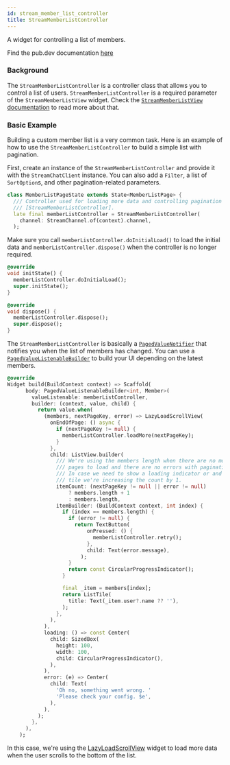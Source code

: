```yaml
---
id: stream_member_list_controller
title: StreamMemberListController
---
```


A widget for controlling a list of members.

Find the pub.dev documentation [here](https://pub.dev/documentation/stream_chat_flutter_core/latest/stream_chat_flutter_core/StreamMemberListController-class.html)

### Background

The `StreamMemberListController` is a controller class that allows you to control a list of users.
`StreamMemberListController` is a required parameter of the `StreamMemberListView` widget.
Check the [`StreamMemberListView` documentation](../03-stream_chat_flutter/stream_member_list_view.mdx) to read more about that.

### Basic Example

Building a custom member list is a very common task. Here is an example of how to use the `StreamMemberListController` to build a simple list with pagination.

First, create an instance of the `StreamMemberListController` and provide it with the `StreamChatClient` instance.
You can also add a `Filter`, a list of `SortOption`s, and other pagination-related parameters.

```dart
class MemberListPageState extends State<MemberListPage> {
  /// Controller used for loading more data and controlling pagination in
  /// [StreamMemberListController].
  late final memberListController = StreamMemberListController(
    channel: StreamChannel.of(context).channel,
  );
```

Make sure you call `memberListController.doInitialLoad()` to load the initial data and `memberListController.dispose()` when the controller is no longer required.

```dart
@override
void initState() {
  memberListController.doInitialLoad();
  super.initState();
}

@override
void dispose() {
  memberListController.dispose();
  super.dispose();
}
```

The `StreamMemberListController` is basically a [`PagedValueNotifier`](./paged_value_listenable_builder.mdx) that notifies you when the list of members has changed.
You can use a [`PagedValueListenableBuilder`](./paged_value_listenable_builder.mdx) to build your UI depending on the latest members.

```dart
@override
Widget build(BuildContext context) => Scaffold(
      body: PagedValueListenableBuilder<int, Member>(
        valueListenable: memberListController,
        builder: (context, value, child) {
          return value.when(
            (members, nextPageKey, error) => LazyLoadScrollView(
              onEndOfPage: () async {
                if (nextPageKey != null) {
                  memberListController.loadMore(nextPageKey);
                }
              },
              child: ListView.builder(
                /// We're using the members length when there are no more
                /// pages to load and there are no errors with pagination.
                /// In case we need to show a loading indicator or and error
                /// tile we're increasing the count by 1.
                itemCount: (nextPageKey != null || error != null)
                    ? members.length + 1
                    : members.length,
                itemBuilder: (BuildContext context, int index) {
                  if (index == members.length) {
                    if (error != null) {
                      return TextButton(
                          onPressed: () {
                            memberListController.retry();
                          },
                          child: Text(error.message),
                        );
                    }
                    return const CircularProgressIndicator();
                  }

                  final _item = members[index];
                  return ListTile(
                    title: Text(_item.user?.name ?? ''),
                  );
                },
              ),
            ),
            loading: () => const Center(
              child: SizedBox(
                height: 100,
                width: 100,
                child: CircularProgressIndicator(),
              ),
            ),
            error: (e) => Center(
              child: Text(
                'Oh no, something went wrong. '
                'Please check your config. $e',
              ),
            ),
          );
        },
      ),
    );
```

In this case, we're using the [LazyLoadScrollView](./lazy_load_scroll_view.mdx) widget to load more data when the user scrolls to the bottom of the list.
